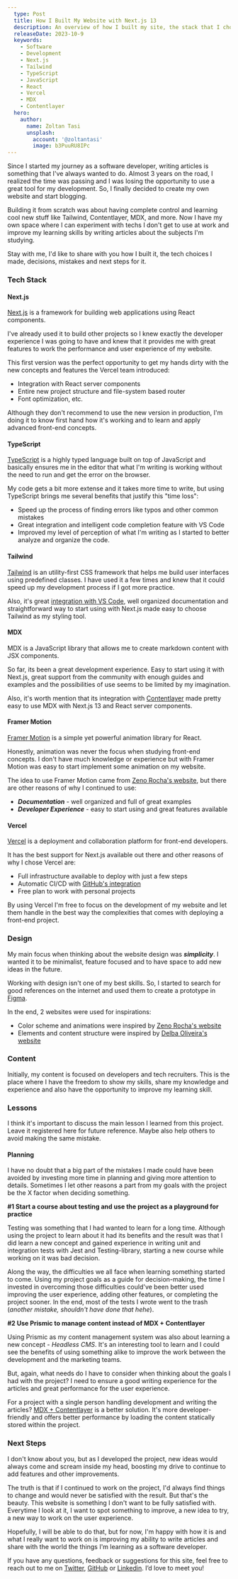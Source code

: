 ```yaml
---
  type: Post
  title: How I Built My Website with Next.js 13
  description: An overview of how I built my site, the stack that I chose and why, inspirations, decisions and errors I made.
  releaseDate: 2023-10-9
  keywords: 
    - Software
    - Development
    - Next.js
    - Tailwind
    - TypeScript
    - JavaScript
    - React
    - Vercel
    - MDX
    - Contentlayer
  hero:
    author: 
      name: Zoltan Tasi
      unsplash:
        account: '@zoltantasi'
        image: b3PuuRU8IPc
---
```


Since I started my journey as a software developer, writing articles is something that I've always
wanted to do. Almost 3 years on the road, I realized the time was passing and I was losing the opportunity
to use a great tool for my development. So, I finally decided to create my own website and start blogging.

Building it from scratch was about having complete control and learning cool new stuff like Tailwind,
Contentlayer, MDX, and more. Now I have my own space where I can experiment with techs I don't get to use
at work and improve my learning skills by writing articles about the subjects I'm studying.

Stay with me, I'd like to share with you how I built it, the tech choices I made, decisions, mistakes
and next steps for it.

### Tech Stack

#### Next.js

[Next.js][next] is a framework for building web applications using React components.

I've already used it to build other projects so I knew exactly the developer experience I was
going to have and knew that it provides me with great features to work the performance and
user experience of my website.

This first version was the perfect opportunity to get my hands dirty with the new concepts and
features the Vercel team introduced:

- Integration with React server components
- Entire new project structure and file-system based router
- Font optimization, etc.

Although they don't recommend to use the new version in production, I'm doing it to
know first hand how it's working and to learn and apply advanced front-end concepts.

#### TypeScript

[TypeScript][typescript] is a highly typed language built on top of JavaScript and basically
ensures me in the editor that what I'm writing is working without the need to run and get the
error on the browser.

My code gets a bit more extense and it takes more time to write, but using TypeScript brings
me several benefits that justify this "time loss":

- Speed up the process of finding errors like typos and other common mistakes
- Great integration and intelligent code completion feature with VS Code
- Improved my level of perception of what I'm writing as I started to better analyze and
  organize the code.

#### Tailwind

[Tailwind][tailwind] is an utility-first CSS framework that helps me build user interfaces using
predefined classes. I have used it a few times and knew that it could speed up my development
process if I got more practice.

Also, it's great [integration with VS Code][tailwind/intellisense], well organized documentation and
straightforward way to start using with Next.js made easy to choose Tailwind as my styling tool.

#### MDX

MDX is a JavaScript library that allows me to create markdown content with JSX components.

So far, its been a great development experience. Easy to start using it with Next.js, great
support from the community with enough guides and examples and the possibilities of use seems
to be limited by my imagination.

Also, it's worth mention that its integration with [Contentlayer][contentlayer] made pretty easy
to use MDX with Next.js 13 and React server components.

#### Framer Motion

[Framer Motion][framermotion] is a simple yet powerful animation library for React.

Honestly, animation was never the focus when studying front-end concepts. I don't have much
knowledge or experience but with Framer Motion was easy to start implement some animation
on my website.

The idea to use Framer Motion came from [Zeno Rocha's website][zenorocha], but there are other
reasons of why I continued to use:

- _**Documentation**_ - well organized and full of great examples
- _**Developer Experience**_ - easy to start using and great features available

#### Vercel

[Vercel][vercel] is a deployment and collaboration platform for front-end developers.

It has the best support for Next.js available out there and other reasons of why I chose Vercel are:

- Full infrastructure available to deploy with just a few steps
- Automatic CI/CD with [GitHub's integration][github/vercel]
- Free plan to work with personal projects

By using Vercel I'm free to focus on the development of my website and let them handle in the best
way the complexities that comes with deploying a front-end project.

### Design

My main focus when thinking about the website design was _**simplicity**_. I wanted it to be
minimalist, feature focused and to have space to add new ideas in the future.

Working with design isn't one of my best skills. So, I started to search for good references
on the internet and used them to create a prototype in [Figma][figma].

In the end, 2 websites were used for inspirations:

- Color scheme and animations were inspired by [Zeno Rocha's website][zenorocha]
- Elements and content structure were inspired by [Delba Oliveira's website][delbaoliveira]

### Content

Initially, my content is focused on developers and tech recruiters. This is the place
where I have the freedom to show my skills, share my knowledge and experience and also have the
opportunity to improve my learning skill.

### Lessons

I think it's important to discuss the main lesson I learned from this project. Leave it registered
here for future reference. Maybe also help others to avoid making the same mistake.

#### Planning

I have no doubt that a big part of the mistakes I made could have been avoided by investing more
time in planning and giving more attention to details. Sometimes I let other reasons
a part from my goals with the project be the X factor when deciding something.

**#1 Start a course about testing and use the project as a playground for practice**

Testing was something that I had wanted to learn for a long time. Although using the project
to learn about it had its benefits and the result was that I did learn a new concept and gained
experience in writing unit and integration tests with Jest and Testing-library, starting a new
course while working on it was bad decision.

Along the way, the difficulties we all face when learning something started to come. Using
my project goals as a guide for decision-making, the time I invested in overcoming those
difficulties could've been better used improving the user experience, adding other features,
or completing the project sooner. In the end, most of the tests I wrote went to the trash
(_another mistake, shouldn't have done that hehe_).

**#2 Use Prismic to manage content instead of MDX + Contentlayer**

Using Prismic as my content management system was also about learning a new concept - _Headless
CMS_. It's an interesting tool to learn and I could see the benefits of using something alike to
improve the work between the development and the marketing teams.

But, again, what needs do I have to consider when thinking about the goals I had with the project?
I need to ensure a good writing experience for the articles and great performance for the user
experience.

For a project with a single person handling development and writing the articles? [MDX + Contentlayer][mdx/contentlayer]
is a better solution. It's more developer-friendly and offers better performance by loading
the content statically stored within the project.

### Next Steps

I don't know about you, but as I developed the project, new ideas would always come and scream
inside my head, boosting my drive to continue to add features and other improvements.

The truth is that if I continued to work on the project, I'd always find things to change and
would never be satisfied with the result. But that's the beauty. This website is something I don't want
to be fully satisfied with. Everytime I look at it, I want to spot something to improve,
a new idea to try, a new way to work on the user experience.

Hopefully, I will be able to do that, but for now, I'm happy with how it is and what I really want
to work on is improving my ability to write articles and share with the world the things I'm learning
as a software developer.

If you have any questions, feedback or suggestions for this site, feel free to reach out to me on
[Twitter][twitter], [GitHub][github] or [Linkedin][linkedin]. I’d love to meet you!

[next]: https://nextjs.org/docs 'Next.js 13 Docs'
[typescript]: https://typescriptland.org 'TypeScript'
[tailwind]: https://tailwindcss.com/ 'Tailwind CSS'
[vercel]: https://vercel.com/home 'Vercel'
[tailwind/intellisense]: https://tailwindcss.com/docs/editor-setup#intelli-sense-for-vs-code
[contentlayer]: https://www.contentlayer.dev/ 'Contentlayer'
[zenorocha]: https://zenorocha.com 'Zeno Rocha'
[delbaoliveira]: https://delba.dev 'Delva Oliveira'
[framermotion]: https://www.framer.com/motion/introduction/ 'Framer Motion Docs'
[github/vercel]: https://vercel.com/docs/concepts/deployments/git/vercel-for-github
[figma]: https://figma.com 'Figma'
[mdx/contentlayer]: https://www.contentlayer.dev/docs/sources/files/mdx-d747e46d
[twitter]: https://twitter.com/camposviictor
[github]: https://github.com/viictorcamposs
[linkedin]: https://linkedin.com/in/camposviictor

